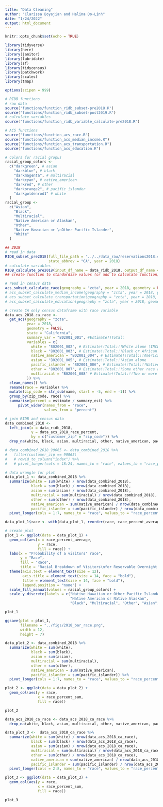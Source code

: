 ```yaml
---
title: "Data Cleaning"
author: "Clarissa Boyajian and Halina Do-Linh"
date: "1/24/2022"
output: html_document
---
```


```r
knitr::opts_chunk$set(echo = TRUE)

library(tidyverse)
library(here)
library(janitor)
library(lubridate)
library(sf)
library(tidycensus)
library(patchwork)
library(scales)
library(tmap)

options(scipen = 999)

# RIDB functions
# raw data
source("functions/function_ridb_subset-pre2018.R")
source("functions/function_ridb_subset-post2019.R")
# calculate variables
source("functions/function_ridb_variable_calculate-pre2018.R")

# ACS functions
source("functions/function_acs_race.R")
source("functions/function_acs_median_income.R")
source("functions/function_acs_transportation.R")
source("functions/function_acs_education.R")

# colors for racial gropus
racial_group_colors <- 
  c("darkgreen", # asian
    "darkblue", # black
    "darkmagenta", # multiracial
    "darkcyan", # native_american
    "darkred", # other
    "darkorange2", # pacific_islander
    "darkgoldenrod1" # white
  )
racial_group <- 
  c("Asian",
    "Black",
    "Multiracial",
    "Native American or Alaskan",
    "Other",
    "Native Hawaiian or \nOther Pacific Islander",
    "White"
  )
```

```r
## 2018
# read in data
RIDB_subset_pre2018(full_file_path = "../../data_raw/reservations2018.csv", 
                    state_abbrev = "CA", year = 2018)
# calculate variables
RIDB_calculate_pre2018(input_df_name = data_ridb_2018, output_df_name = "data_ridb_2018")
## create function to standardize values (or add to calculate function)
```

```r
# read in census data
acs_subset_calculate_race(geography = "zcta", year = 2018, geometry = FALSE)
# acs_subset_calculate_median_income(geography = "zcta", year = 2018, geometry = FALSE)
# acs_subset_calculate_transportation(geography = "zcta", year = 2018, geometry = FALSE)
# acs_subset_calculate_education(geography = "zcta", year = 2018, geometry = FALSE)
```

```r
# create CA only census dataframe with race variable
data_acs_2018_ca_race <- 
  get_acs(geography = "zcta",
          year = 2018,
          geometry = FALSE,
          state = "California",
          summary_var = "B02001_001", #Estimate!!Total:
          variables = c(
            white = "B02001_002", # Estimate!!Total:!!White alone (INCLUDING HISPANIC AND/OR LATINO)
            black = "B02001_003", # Estimate!!Total:!!Black or African American alone
            native_american = "B02001_004", # Estimate!!Total:!!American Indian and Alaska Native alone
            asian = "B02001_005", # Estimate!!Total:!!Asian alone
            pacific_islander = "B02001_006", # Estimate!!Total:!!Native Hawaiian and Other Pacific Islander alone
            other = "B02001_007", # Estimate!!Total:!!Some other race alone
            multiracial = "B02001_008" # Estimate!!Total:!!Two or more races
          )) %>% 
  clean_names() %>% 
  rename(race = variable) %>% 
  mutate(zip_code = str_sub(name, start = -5, end = -1)) %>% 
  group_by(zip_code, race) %>% 
  summarise(percent = estimate / summary_est) %>% 
      pivot_wider(names_from = "race",
                  values_from = "percent")
```




```r
# join RIDB and census data
data_combined_2018 <- 
  left_join(x = data_ridb_2018,
            y = data_acs_2018_race_percent,
            by = c("customer_zip" = "zip_code")) %>% 
  drop_na(white, black, asian, multiracial, other, native_american, pacific_islander)

# data_combined_2018_90065 <- data_combined_2018 %>% 
#   filter(customer_zip == 90065)
#   # rowid_to_column("index") %>% 
#   # pivot_longer(cols = 18:24, names_to = "race", values_to = "race_percent")
```

```r
# data wrangle for plot
data_plot_1 <- data_combined_2018 %>% 
  summarize(white = sum(white) / nrow(data_combined_2018),
            black = sum(black) / nrow(data_combined_2018),
            asian = sum(asian) / nrow(data_combined_2018),
            multiracial = sum(multiracial) / nrow(data_combined_2018),
            other = sum(other) / nrow(data_combined_2018),
            native_american = sum(native_american) / nrow(data_combined_2018),
            pacific_islander = sum(pacific_islander) / nrow(data_combined_2018)) %>% 
  pivot_longer(cols = 1:7, names_to = "race", values_to = "race_percent_average")

data_plot_1$race <- with(data_plot_1, reorder(race, race_percent_average))

# create plot
plot_1 <- ggplot(data = data_plot_1) +
  geom_col(aes(x = race_percent_average,
               y = race, 
               fill = race)) +
  labs(x = "Probability of a visitors' race",
       y = "Race",
       fill = "Race",
       title = "Racial Breakdown of Visitors\nfor Reservable Overnight Sites in California in 2018") +
  theme(axis.text = element_text(size = 12),
        axis.title = element_text(size = 14, face = "bold"),
        title = element_text(size = 14, face = "bold"),
        legend.position = "none") +
  scale_fill_manual(values = racial_group_colors) +
  scale_y_discrete(labels = c("Native Hawaiian or Other Pacific Islander",
                              "Native American or Native Alaskan",
                              "Black", "Multiracial", "Other", "Asian", "White"))

plot_1
```

```r
ggsave(plot = plot_1, 
       filename = "../figs/2018_bar_race.png",
       width = 12,
       height = 7)
```


```r
data_plot_2 <- data_combined_2018 %>% 
  summarize(white = sum(white),
            black = sum(black),
            asian = sum(asian),
            multiracial = sum(multiracial),
            other = sum(other),
            native_american = sum(native_american),
            pacific_islander = sum(pacific_islander)) %>% 
  pivot_longer(cols = 1:7, names_to = "race", values_to = "race_percent_sum")

plot_2 <- ggplot(data = data_plot_2) +
  geom_col(aes(y = race, 
               x = race_percent_sum, 
               fill = race))

plot_2
```

```r
data_acs_2018_ca_race <- data_acs_2018_ca_race %>% 
  drop_na(white, black, asian, multiracial, other, native_american, pacific_islander)

data_plot_3 <-  data_acs_2018_ca_race %>% 
  summarize(white = sum(white) / nrow(data_acs_2018_ca_race),
            black = sum(black) / nrow(data_acs_2018_ca_race),
            asian = sum(asian) / nrow(data_acs_2018_ca_race),
            multiracial = sum(multiracial) / nrow(data_acs_2018_ca_race),
            other = sum(other) / nrow(data_acs_2018_ca_race),
            native_american = sum(native_american) / nrow(data_acs_2018_ca_race),
            pacific_islander = sum(pacific_islander) / nrow(data_acs_2018_ca_race)) %>% 
  pivot_longer(cols = 2:8, names_to = "race", values_to = "race_percent_sum")

plot_3 <- ggplot(data = data_plot_3) +
  geom_col(aes(y = race, 
               x = race_percent_sum, 
               fill = race))

plot_3
```

